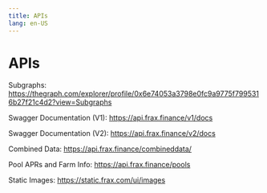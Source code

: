 ```yaml
---
title: APIs
lang: en-US
---
```


# APIs

Subgraphs: https://thegraph.com/explorer/profile/0x6e74053a3798e0fc9a9775f7995316b27f21c4d2?view=Subgraphs

Swagger Documentation (V1): https://api.frax.finance/v1/docs

Swagger Documentation (V2): https://api.frax.finance/v2/docs

Combined Data: https://api.frax.finance/combineddata/

Pool APRs and Farm Info: https://api.frax.finance/pools

Static Images: https://static.frax.com/ui/images
